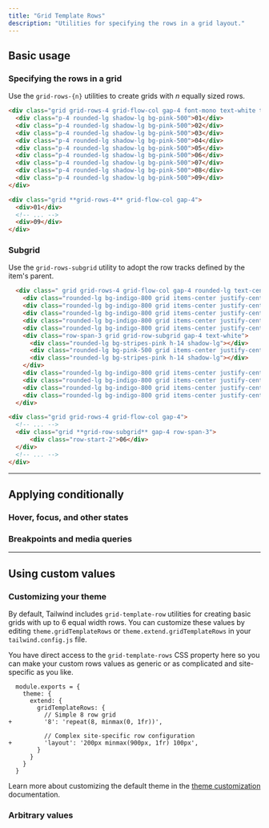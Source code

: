 ```yaml
---
title: "Grid Template Rows"
description: "Utilities for specifying the rows in a grid layout."
---
```




## Basic usage

### Specifying the rows in a grid

Use the `grid-rows-{n}` utilities to create grids with _n_ equally sized rows.

```html {{ example: true }}
<div class="grid grid-rows-4 grid-flow-col gap-4 font-mono text-white text-sm text-center font-bold leading-6 bg-stripes-pink rounded-lg">
  <div class="p-4 rounded-lg shadow-lg bg-pink-500">01</div>
  <div class="p-4 rounded-lg shadow-lg bg-pink-500">02</div>
  <div class="p-4 rounded-lg shadow-lg bg-pink-500">03</div>
  <div class="p-4 rounded-lg shadow-lg bg-pink-500">04</div>
  <div class="p-4 rounded-lg shadow-lg bg-pink-500">05</div>
  <div class="p-4 rounded-lg shadow-lg bg-pink-500">06</div>
  <div class="p-4 rounded-lg shadow-lg bg-pink-500">07</div>
  <div class="p-4 rounded-lg shadow-lg bg-pink-500">08</div>
  <div class="p-4 rounded-lg shadow-lg bg-pink-500">09</div>
</div>
```

```html
<div class="grid **grid-rows-4** grid-flow-col gap-4">
  <div>01</div>
  <!-- ... -->
  <div>09</div>
</div>
```

### Subgrid

Use the `grid-rows-subgrid` utility to adopt the row tracks defined by the item's parent.

```html {{ example: true }}
  <div class=" grid grid-rows-4 grid-flow-col gap-4 rounded-lg text-center font-mono text-sm font-bold leading-6 text-indigo-400">
    <div class="rounded-lg bg-indigo-800 grid items-center justify-center h-14 shadow-lg">01</div>
    <div class="rounded-lg bg-indigo-800 grid items-center justify-center h-14 shadow-lg">02</div>
    <div class="rounded-lg bg-indigo-800 grid items-center justify-center h-14 shadow-lg">03</div>
    <div class="rounded-lg bg-indigo-800 grid items-center justify-center h-14 shadow-lg">04</div>
    <div class="rounded-lg bg-indigo-800 grid items-center justify-center h-14 shadow-lg">05</div>
    <div class="row-span-3 grid grid-row-subgrid gap-4 text-white">
      <div class="rounded-lg bg-stripes-pink h-14 shadow-lg"></div>
      <div class="rounded-lg bg-pink-500 grid items-center justify-center h-14 shadow-lg">06</div>
      <div class="rounded-lg bg-stripes-pink h-14 shadow-lg"></div>
    </div>
    <div class="rounded-lg bg-indigo-800 grid items-center justify-center h-14 shadow-lg">07</div>
    <div class="rounded-lg bg-indigo-800 grid items-center justify-center h-14 shadow-lg">08</div>
    <div class="rounded-lg bg-indigo-800 grid items-center justify-center h-14 shadow-lg">09</div>
    <div class="rounded-lg bg-indigo-800 grid items-center justify-center h-14 shadow-lg">10</div>
  </div>
```

```html
<div class="grid grid-rows-4 grid-flow-col gap-4">
  <!-- ... -->
  <div class="grid **grid-row-subgrid** gap-4 row-span-3">
      <div class="row-start-2">06</div>
  </div>
  <!-- ... -->
</div>
```

---

## <Heading ignore>Applying conditionally</Heading>

### <Heading ignore>Hover, focus, and other states</Heading>

<HoverFocusAndOtherStates defaultClass="grid grid-rows-2" featuredClass="grid-rows-6" />

### <Heading ignore>Breakpoints and media queries</Heading>

<BreakpointsAndMediaQueries defaultClass="grid grid-rows-2" featuredClass="grid-rows-6" />

---

## Using custom values

### Customizing your theme

By default, Tailwind includes `grid-template-row` utilities for creating basic grids with up to 6 equal width rows. You can customize these values by editing `theme.gridTemplateRows` or `theme.extend.gridTemplateRows` in your `tailwind.config.js` file.

You have direct access to the `grid-template-rows` CSS property here so you can make your custom rows values as generic or as complicated and site-specific as you like.

```diff-js {{ filename: 'tailwind.config.js' }}
  module.exports = {
    theme: {
      extend: {
        gridTemplateRows: {
          // Simple 8 row grid
+         '8': 'repeat(8, minmax(0, 1fr))',

          // Complex site-specific row configuration
+         'layout': '200px minmax(900px, 1fr) 100px',
        }
      }
    }
  }
```

Learn more about customizing the default theme in the [theme customization](/docs/theme#customizing-the-default-theme) documentation.

### Arbitrary values

<ArbitraryValues property="grid-template-rows" defaultClass="grid" featuredClass="grid-rows-[200px_minmax(900px,_1fr)_100px]" />
